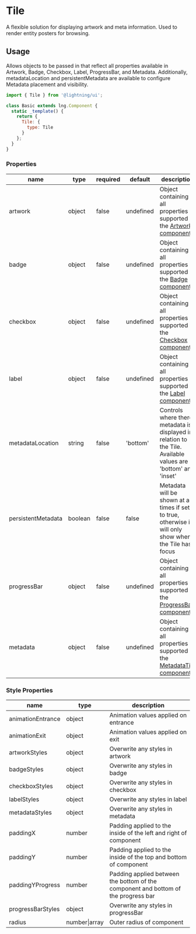 
# Tile

A flexible solution for displaying artwork and meta information. Used to render entity posters for browsing.

## Usage

Allows objects to be passed in that reflect all properties available in Artwork, Badge, Checkbox, Label, ProgressBar, and Metadata. Additionally, metadataLocation and persistentMetadata are available to configure Metadata placement and visibility.

```js
import { Tile } from '@lightning/ui';

class Basic extends lng.Component {
  static _template() {
    return {
      Tile: {
        type: Tile
      }
    };
  }
}
```

<Canvas>
  <Story id="elements-tile--basic" />
</Canvas>

### Properties

| name               | type    | required | default   | description                                                                                                          |
| ------------------ | ------- | -------- | --------- | -------------------------------------------------------------------------------------------------------------------- |
| artwork            | object  | false    | undefined | Object containing all properties supported in the [Artwork component](?path=/docs/elements-artwork--basic)           |
| badge              | object  | false    | undefined | Object containing all properties supported in the [Badge component](?path=/docs/elements-badge--basic)               |
| checkbox           | object  | false    | undefined | Object containing all properties supported in the [Checkbox component](?path=/docs/elements-checkbox--basic)         |
| label              | object  | false    | undefined | Object containing all properties supported in the [Label component](?path=/docs/elements-label--basic)               |
| metadataLocation   | string  | false    | 'bottom'  | Controls where there metadata is displayed in relation to the Tile. Available values are 'bottom' and 'inset'        |
| persistentMetadata | boolean | false    | false     | Metadata will be shown at all times if set to true, otherwise it will only show when the Tile has focus              |
| progressBar        | object  | false    | undefined | Object containing all properties supported in the [ProgressBar component](?path=/docs/elements-progressbar--basic)   |
| metadata           | object  | false    | undefined | Object containing all properties supported in the [MetadataTile component](?path=/docs/elements-metadatatile--basic) |

### Style Properties

| name              | type          | description                                                                        |
| ----------------- | ------------- | ---------------------------------------------------------------------------------- |
| animationEntrance | object        | Animation values applied on entrance                                               |
| animationExit     | object        | Animation values applied on exit                                                   |
| artworkStyles     | object        | Overwrite any styles in artwork                                                    |
| badgeStyles       | object        | Overwrite any styles in badge                                                      |
| checkboxStyles    | object        | Overwrite any styles in checkbox                                                   |
| labelStyles       | object        | Overwrite any styles in label                                                      |
| metadataStyles    | object        | Overwrite any styles in metadata                                                   |
| paddingX          | number        | Padding applied to the inside of the left and right of component                   |
| paddingY          | number        | Padding applied to the inside of the top and bottom of component                   |
| paddingYProgress  | number        | Padding applied between the bottom of the component and bottom of the progress bar |
| progressBarStyles | object        | Overwrite any styles in progressBar                                                |
| radius            | number\|array | Outer radius of component                                                          |
